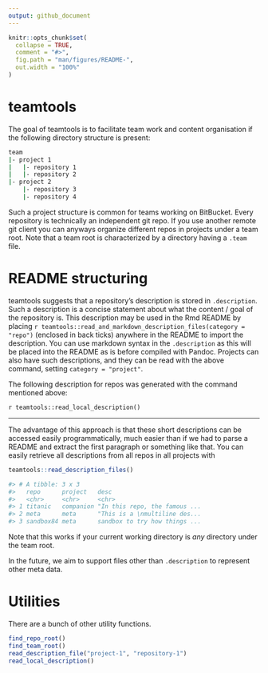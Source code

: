 ```yaml
---
output: github_document
---
```

  
<!-- README.md is generated from README.Rmd. Please edit that file -->

```r
knitr::opts_chunk$set(
  collapse = TRUE,
  comment = "#>",
  fig.path = "man/figures/README-",
  out.width = "100%"
)
```


# teamtools

The goal of teamtools is to facilitate team work and content organisation 
if the following directory structure is present:
```bash
team
|- project 1
|   |- repository 1
|   |- repository 2
|- project 2
    |- repository 3
    |- repository 4
```

Such a project structure is common for teams working on BitBucket. Every
repository is technically an independent git repo. If you use another remote
git client you can anyways organize different repos in projects under a team
root. Note that a team root is characterized by a directory having a `.team` 
file.

# README structuring

teamtools suggests that a repository's description is stored in `.description`. 
Such a description is a concise statement about what the content / goal of 
the repository is.
This description may be used in the Rmd README by placing 
` r teamtools::read_and_markdown_description_files(category = "repo")` 
(enclosed in back ticks) 
anywhere in the README to import the description. You can use markdown
syntax in the `.description` as this will be placed into the README as is before
compiled with Pandoc.
Projects can also have such descriptions, and they can be read with the above
command, setting `category = "project"`.

The following description for repos was generated with the command mentioned 
above:

`r teamtools::read_local_description()`


***

The advantage of this approach is that these short descriptions can be 
accessed easily programmatically, much easier than if we had to parse 
a README and extract the first paragraph or something like that. 
You can easily retrieve all descriptions from all repos in all projects with
```r
teamtools::read_description_files()
```
```r
#> # A tibble: 3 x 3
#>   repo      project   desc                                                                                          
#>   <chr>     <chr>     <chr>                                                                                         
#> 1 titanic   companion "In this repo, the famous ...
#> 2 meta      meta      "This is a \nmultiline des...
#> 3 sandbox84 meta      sandbox to try how things ...
```

Note that this works if your current working directory is *any* directory
under the team root.

In the future, we aim to support files other than `.description` to represent
other meta data.

# Utilities

There are a bunch of other utility functions.
```r
find_repo_root()
find_team_root()
read_description_file("project-1", "repository-1")
read_local_description()
```

